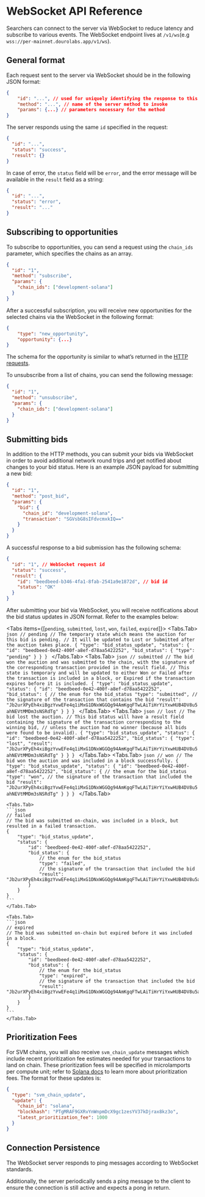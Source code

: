 
# WebSocket API Reference

Searchers can connect to the server via WebSocket to reduce latency and subscribe to various events.
The WebSocket endpoint lives at `/v1/ws`(e.g `wss://per-mainnet.dourolabs.app/v1/ws`).

## General format

Each request sent to the server via WebSocket should be in the following JSON format:

```json copy
{
	"id": "...", // used for uniquely identifying the response to this request
	"method": "...", // name of the server method to invoke
	"params": {...} // parameters necessary for the method
}
```

The server responds using the same `id` specified in the request:

```json
{
  "id": "...",
  "status": "success",
  "result": {}
}
```

In case of error, the `status` field will be `error`, and the error message will be available in the `result` field as a string:

```json
{
  "id": "...",
  "status": "error",
  "result": "..."
}
```

## Subscribing to opportunities

To subscribe to opportunities, you can send a request using the `chain_ids` parameter, which specifies the chains as an array.

```json
{
  "id": "1",
  "method": "subscribe",
  "params": {
    "chain_ids": ["development-solana"]
  }
}
```

After a successful subscription, you will receive new opportunities for the selected chains via the WebSocket in the following format:

```json
{
	"type": "new_opportunity",
	"opportunity": {...}
}
```

The schema for the opportunity is similar to what’s returned in the [HTTP requests](https://per-mainnet.dourolabs.app/docs#tag/opportunity/operation/get_opportunities).

To unsubscribe from a list of chains, you can send the following message:

```json copy
{
  "id": "1",
  "method": "unsubscribe",
  "params": {
    "chain_ids": ["development-solana"]
  }
}
```

## Submitting bids

In addition to the HTTP methods, you can submit your bids via WebSocket in order to avoid additional network round trips and get notified about changes to your bid status.
Here is an example JSON payload for submitting a new bid:

```json copy
{
  "id": "1",
  "method": "post_bid",
  "params": {
    "bid": {
      "chain_id": "development-solana",
      "transaction": "SGVsbG8sIFdvcmxkIQ=="
    }
  }
}
```

A successful response to a bid submission has the following schema:

```json
{
  "id": "1", // WebSocket request id
  "status": "success",
  "result": {
    "id": "beedbeed-b346-4fa1-8fab-2541a9e1872d", // bid id
    "status": "OK"
  }
}
```

After submitting your bid via WebSocket, you will receive notifications about the bid status updates in JSON format.
Refer to the examples below:

<Tabs items={[`pending`, `submitted`, `lost`, `won`, `failed`, `expired`]}>
	<Tabs.Tab>
	```json
	// pending
	// The temporary state which means the auction for this bid is pending.
	// It will be updated to Lost or Submitted after the auction takes place.
	{
		"type": "bid_status_update",
		"status": {
			"id": "beedbeed-0e42-400f-a8ef-d78aa5422252",
			"bid_status": {
				"type": "pending"
			}
		}
	}
	```
	</Tabs.Tab>
	<Tabs.Tab>
	```json
	// submitted
	// The bid won the auction and was submitted to the chain, with the signature of the corresponding transaction provided in the result field.
	// This state is temporary and will be updated to either Won or Failed after the transaction is included in a block, or Expired if the transaction expires before it is included.
	{
		"type": "bid_status_update",
		"status": {
			"id": "beedbeed-0e42-400f-a8ef-d78aa5422252",
			"bid_status": {
				// the enum for the bid_status
				"type": "submitted",
				// the signature of the transaction that contains the bid
				"result": "Jb2urXPyEh4xiBgzYvwEFe4q1iMxG1DNxWGGQg94AmKgqFTwLAiTiHrYiYxwHUB4DV8u5ahNEVtMMDm3sNSRdTg"
			}
		}
	}
	```
	</Tabs.Tab>
	<Tabs.Tab>
	```json
	// lost
	// The bid lost the auction.
	// This bid status will have a result field containing the signature of the transaction corresponding to the winning bid,
	// unless the auction had no winner (because all bids were found to be invalid).
	{
		"type": "bid_status_update",
		"status": {
			"id": "beedbeed-0e42-400f-a8ef-d78aa5422252",
			"bid_status": {
				"type": "lost",
				"result": "Jb2urXPyEh4xiBgzYvwEFe4q1iMxG1DNxWGGQg94AmKgqFTwLAiTiHrYiYxwHUB4DV8u5ahNEVtMMDm3sNSRdTg"
			}
		}
	}
	```
	</Tabs.Tab>
	<Tabs.Tab>
	```json
	// won
	// The bid won the auction and was included in a block successfully.
	{
		"type": "bid_status_update",
		"status": {
			"id": "beedbeed-0e42-400f-a8ef-d78aa5422252",
			"bid_status": {
				// the enum for the bid_status
				"type": "won",
				// the signature of the transaction that included the bid
				"result": "Jb2urXPyEh4xiBgzYvwEFe4q1iMxG1DNxWGGQg94AmKgqFTwLAiTiHrYiYxwHUB4DV8u5ahNEVtMMDm3sNSRdTg"
			}
		}
	}
	```
	</Tabs.Tab>

    <Tabs.Tab>
    ```json
    // failed
    // The bid was submitted on-chain, was included in a block, but resulted in a failed transaction.
    {
    	"type": "bid_status_update",
    	"status": {
    		"id": "beedbeed-0e42-400f-a8ef-d78aa5422252",
    		"bid_status": {
    			// the enum for the bid_status
    			"type": "failed",
    			// the signature of the transaction that included the bid
    			"result": "Jb2urXPyEh4xiBgzYvwEFe4q1iMxG1DNxWGGQg94AmKgqFTwLAiTiHrYiYxwHUB4DV8u5ahNEVtMMDm3sNSRdTg"
    		}
    	}
    }
    ```
    </Tabs.Tab>

    <Tabs.Tab>
    ```json
    // expired
    // The bid was submitted on-chain but expired before it was included in a block.
    {
    	"type": "bid_status_update",
    	"status": {
    		"id": "beedbeed-0e42-400f-a8ef-d78aa5422252",
    		"bid_status": {
    			// the enum for the bid_status
    			"type": "expired",
    			// the signature of the transaction that included the bid
    			"result": "Jb2urXPyEh4xiBgzYvwEFe4q1iMxG1DNxWGGQg94AmKgqFTwLAiTiHrYiYxwHUB4DV8u5ahNEVtMMDm3sNSRdTg",
    		}
    	}
    }
    ```
    </Tabs.Tab>

</Tabs>

## Prioritization Fees

For SVM chains, you will also receive `svm_chain_update` messages which include recent prioritization fee estimates needed for your transactions to land on chain. These prioritization fees will be specified in microlamports per compute unit; refer to [Solana docs](https://solana.com/developers/guides/advanced/how-to-use-priority-fees) to learn more about prioritization fees. The format for these updates is:

```json
{
  "type": "svm_chain_update",
  "update": {
    "chain_id": "solana",
    "blockhash": "PTgMRAF9GXRvYnWnpmDcX9gc1zesYV37kDjrax8kz3o",
    "latest_prioritization_fee": 1000
  }
}
```

## Connection Persistence

The WebSocket server responds to ping messages according to WebSocket standards.

Additionally, the server periodically sends a ping message to the client to ensure the connection is still active and expects a pong in return.
